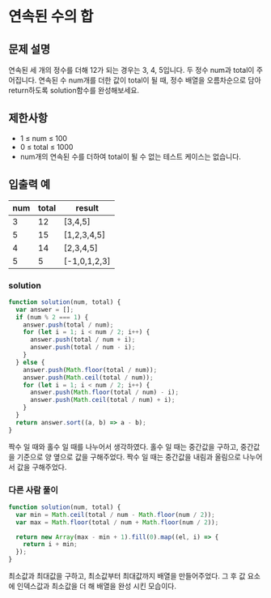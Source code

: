 # 연속된 수의 합

## 문제 설명

연속된 세 개의 정수를 더해 12가 되는 경우는 3, 4, 5입니다. 두 정수 num과 total이 주어집니다. 연속된 수 num개를 더한 값이 total이 될 때, 정수 배열을 오름차순으로 담아 return하도록 solution함수를 완성해보세요.

## 제한사항

- 1 ≤ num ≤ 100
- 0 ≤ total ≤ 1000
- num개의 연속된 수를 더하여 total이 될 수 없는 테스트 케이스는 없습니다.

## 입출력 예

| num | total | result       |
| --- | ----- | ------------ |
| 3   | 12    | [3,4,5]      |
| 5   | 15    | [1,2,3,4,5]  |
| 4   | 14    | [2,3,4,5]    |
| 5   | 5     | [-1,0,1,2,3] |

### solution

```js
function solution(num, total) {
  var answer = [];
  if (num % 2 === 1) {
    answer.push(total / num);
    for (let i = 1; i < num / 2; i++) {
      answer.push(total / num + i);
      answer.push(total / num - i);
    }
  } else {
    answer.push(Math.floor(total / num));
    answer.push(Math.ceil(total / num));
    for (let i = 1; i < num / 2; i++) {
      answer.push(Math.floor(total / num) - i);
      answer.push(Math.ceil(total / num) + i);
    }
  }
  return answer.sort((a, b) => a - b);
}
```

짝수 일 때와 홀수 일 때를 나누어서 생각하였다. 홀수 일 때는 중간값을 구하고, 중간값을 기준으로 양 옆으로 값을 구해주었다. 짝수 일 때는 중간값을 내림과 올림으로 나누어서 값을 구해주었다.

### 다른 사람 풀이

```js
function solution(num, total) {
  var min = Math.ceil(total / num - Math.floor(num / 2));
  var max = Math.floor(total / num + Math.floor(num / 2));

  return new Array(max - min + 1).fill(0).map((el, i) => {
    return i + min;
  });
}
```

최소값과 최대값을 구하고, 최소값부터 최대값까지 배열을 만들어주었다.
그 후 값 요소에 인덱스값과 최소값을 더 해 배열을 완성 시킨 모습이다.
